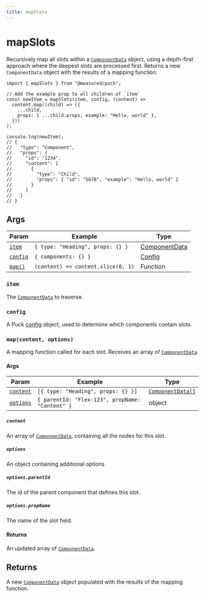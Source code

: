 ```yaml
---
title: mapSlots
---
```


# mapSlots

Recursively map all slots within a [`ComponentData`](/docs/api-reference/data-model/component-data) object, using a depth-first approach where the deepest slots are processed first. Returns a new `ComponentData` object with the results of a mapping function.

```tsx
import { mapSlots } from "@measured/puck";

// Add the example prop to all children of `item`
const newItem = mapSlots(item, config, (content) =>
  content.map((child) => ({
    ...child,
    props: { ...child.props, example: "Hello, world" },
  }))
);

console.log(newItem);
// {
//   "type": "Component",
//   "props": {
//     "id": "1234",
//     "content": [
//       {
//         "type": "Child",
//         "props": { "id": "5678", "example": "Hello, world" }
//       }
//     ]
//   }
// }
```

## Args

| Param                          | Example                            | Type                                                           |
| ------------------------------ | ---------------------------------- | -------------------------------------------------------------- |
| [`item`](#item)                | `{ type: "Heading", props: {} }`   | [ComponentData](/docs/api-reference/data-model/component-data) |
| [`config`](#config)            | `{ components: {} }`               | [Config](/docs/api-reference/configuration/config)             |
| [`map()`](#mapcontent-options) | `(content) => content.slice(0, 1)` | Function                                                       |

### `item`

The [`ComponentData`](/docs/api-reference/data-model/component-data) to traverse.

### `config`

A Puck [config](/docs/api-reference/configuration/config) object, used to determine which components contain slots.

### `map(content, options)`

A mapping function called for each slot. Receives an array of [`ComponentData`](/docs/api-reference/data-model/component-data).

#### Args

| Param                 | Example                                         | Type                                                               |
| --------------------- | ----------------------------------------------- | ------------------------------------------------------------------ |
| [`content`](#item)    | `[{ type: "Heading", props: {} }]`              | [`ComponentData[]`](/docs/api-reference/data-model/component-data) |
| [`options`](#options) | `{ parentId: "Flex-123", propName: "Content" }` | object                                                             |

##### `content`

An array of [`ComponentData`](/docs/api-reference/data-model/component-data), containing all the nodes for this slot.

##### `options`

An object containing additional options

##### `options.parentId`

The id of the parent component that defines this slot.

##### `options.propName`

The name of the slot field.

#### Returns

An updated array of [`ComponentData`](/docs/api-reference/data-model/component-data).

## Returns

A new [`ComponentData`](/docs/api-reference/data-model/component-data) object populated with the results of the mapping function.
